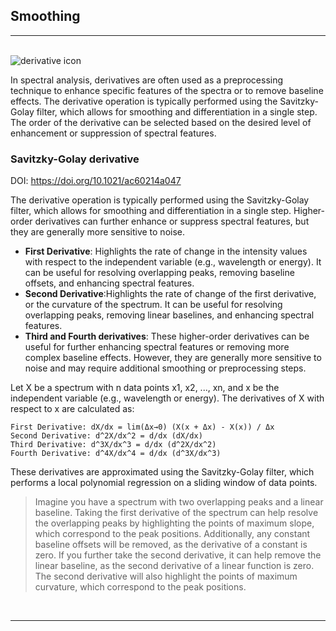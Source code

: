 
## Smoothing
<hr />
<br />
<Image src={`${imagePath}derivative_icon.svg`} alt="derivative icon" width={65} height={65} />

In spectral analysis, derivatives are often used as a preprocessing technique to enhance specific features of the spectra or to remove baseline effects. The derivative operation is typically performed using the Savitzky-Golay filter, which allows for smoothing and differentiation in a single step. The order of the derivative can be selected based on the desired level of enhancement or suppression of spectral features.

### Savitzky-Golay derivative

DOI: https://doi.org/10.1021/ac60214a047

The derivative operation is typically performed using the Savitzky-Golay filter, which allows for smoothing and differentiation in a single step. Higher-order derivatives can further enhance or suppress spectral features, but they are generally more sensitive to noise.

- **First Derivative**: Highlights the rate of change in the intensity values with respect to the independent variable (e.g., wavelength or energy). It can be useful for resolving overlapping peaks, removing baseline offsets, and enhancing spectral features.
- **Second Derivative**:Highlights the rate of change of the first derivative, or the curvature of the spectrum. It can be useful for resolving overlapping peaks, removing linear baselines, and enhancing spectral features.
- **Third and Fourth derivatives**: These higher-order derivatives can be useful for further enhancing spectral features or removing more complex baseline effects. However, they are generally more sensitive to noise and may require additional smoothing or preprocessing steps.

Let X be a spectrum with n data points x1, x2, ..., xn, and x be the independent variable (e.g., wavelength or energy). The derivatives of X with respect to x are calculated as:
```
First Derivative: dX/dx = lim(Δx→0) (X(x + Δx) - X(x)) / Δx
Second Derivative: d^2X/dx^2 = d/dx (dX/dx)
Third Derivative: d^3X/dx^3 = d/dx (d^2X/dx^2)
Fourth Derivative: d^4X/dx^4 = d/dx (d^3X/dx^3)
```
These derivatives are approximated using the Savitzky-Golay filter, which performs a local polynomial regression on a sliding window of data points.

>Imagine you have a spectrum with two overlapping peaks and a linear baseline. Taking the first derivative of the spectrum can help resolve the overlapping peaks by highlighting the points of maximum slope, which correspond to the peak positions. Additionally, any constant baseline offsets will be removed, as the derivative of a constant is zero. If you further take the second derivative, it can help remove the linear baseline, as the second derivative of a linear function is zero. The second derivative will also highlight the points of maximum curvature, which correspond to the peak positions.
>

<br />
<hr />
<br />
<ImageLink href="/preprocessing/standardization" image={{alt: "standardization icon", src: `${imagePath}standardization_icon.svg`}} text="Standardize" />
<br />
<ImageLink href="/preprocessing/baseline_correction" image={{alt: "baseline correction icon",src: `${imagePath}baseline_icon.svg`}} text="Baseline" />
<br />
<ImageLink href="/preprocessing/smoothing" image={{alt: "smoothing icon", src: `${imagePath}smoothing_icon.svg`}} text="Smooth" />
<br />
<ImageLink href="/preprocessing/offset" image={{alt: "offset icon", src: `${imagePath}offset_icon.svg`}} text="Offset" />
<br />
<ImageLink href="/preprocessing/normalization" image={{alt: "normalization icon", src: `${imagePath}normalization_icon.svg`}} text="Normalize" />
<br />
<ImageLink href="/preprocessing/peak_detection" image={{alt: "peak detection icon", src: `${imagePath}peak_detection_icon.svg`}} text="Peaks" />